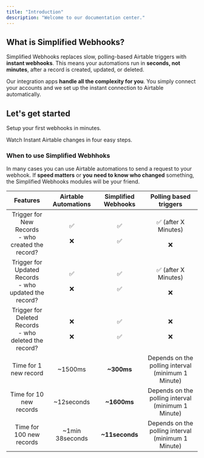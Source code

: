 ```yaml
---
title: "Introduction"
description: "Welcome to our documentation center."
---
```


## What is Simplified Webhooks?

Simplified Webhooks replaces slow, polling-based Airtable triggers with **instant webhooks**. This means your automations run in **seconds, not minutes**, after a record is created, updated, or deleted.

Our integration apps **handle all the complexity for you**. You simply connect your accounts and we set up the instant connection to Airtable automatically.

## Let's get started

Setup your first webhooks in minutes.

<CardGroup cols={2}>
  <Card title="Start on Make" icon="webhook" horizontal href="https://docs.simplified-webhooks.com/quickstart_make">
    Watch Instant Airtable changes in four easy steps.
  </Card>
</CardGroup>

### When to use Simplified Webhhoks

In many cases you can use Airtable automations to send a request to your webhook. If **speed matters** or **you need to know who changed** something, the Simplified Webhooks modules will be your friend.

| Features                                                   | Airtable Automations | Simplified Webhooks | Polling based triggers                             |
| :--------------------------------------------------------: | :------------------: | :-----------------: | :------------------------------------------------: |
| Trigger for New Records<br />- who created the record?     | ✅<br /><br />❌       | ✅<br /><br />✅      | ✅ (after X Minutes)<br /><br />❌                   |
| Trigger for Updated Records<br />- who updated the record? | ✅<br /><br />❌       | ✅<br /><br />✅      | ✅ (after X Minutes)<br /><br />❌                   |
| Trigger for Deleted Records<br />- who deleted the record? | ❌<br /><br />❌       | ✅<br /><br />✅      | ❌<br /><br />❌                                     |
| Time for 1 new record                                      | ~1500ms              | **~300ms**          | Depends on the polling interval (minimum 1 Minute) |
| Time for 10 new records                                    | ~12seconds           | **~1600ms**         | Depends on the polling interval (minimum 1 Minute) |
| Time for 100 new records                                   | ~1min 38seconds      | **~11seconds**      | Depends on the polling interval (minimum 1 Minute) |
